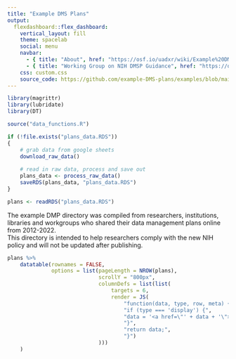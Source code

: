 ```yaml
---
title: "Example DMS Plans"
output: 
  flexdashboard::flex_dashboard:
    vertical_layout: fill
    theme: spacelab
    social: menu
    navbar:
      - { title: "About", href: "https://osf.io/uadxr/wiki/Example%20DMSP%20Plans/", align: left }
      - { title: "Working Group on NIH DMSP Guidance", href: "https://osf.io/uadxr/wiki/home/", align: left }
    css: custom.css
    source_code: https://github.com/example-DMS-plans/examples/blob/main/index.Rmd
---
```


```r
library(magrittr)
library(lubridate)
library(DT)

source("data_functions.R")

if (!file.exists("plans_data.RDS"))
{
    # grab data from google sheets
    download_raw_data()
    
    # read in raw data, process and save out
    plans_data <- process_raw_data()
    saveRDS(plans_data, "plans_data.RDS")
}

plans <- readRDS("plans_data.RDS")
```

The example DMP directory was compiled from researchers, institutions, libraries and workgroups who shared their data management plans online from 2012-2022.<br />
This directory is intended to help researchers comply with the new NIH policy and will not be updated after publishing.

```r
plans %>%
    datatable(rownames = FALSE, 
              options = list(pageLength = NROW(plans), 
                             scrollY = "800px", 
                             columnDefs = list(list(
                                 targets = 6,
                                 render = JS(
                                     "function(data, type, row, meta) {",
                                     "if (type === 'display') {",
                                     "data = '<a href=\"' + data + '\">' + 'link' + '</a>';",
                                     "}", 
                                     "return data;", 
                                     "}")
                             )))
    )
```

